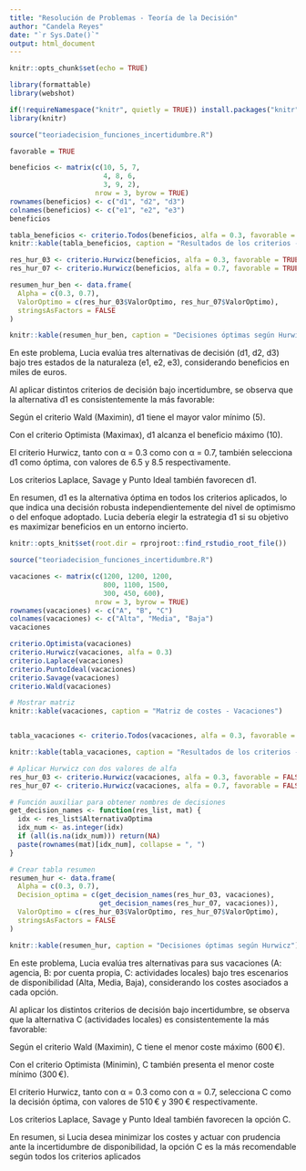 ```yaml
---
title: "Resolución de Problemas - Teoría de la Decisión"
author: "Candela Reyes"
date: "`r Sys.Date()`"
output: html_document
---
```


```r
knitr::opts_chunk$set(echo = TRUE)
```

```r
library(formattable)
library(webshot)

if(!requireNamespace("knitr", quietly = TRUE)) install.packages("knitr")
library(knitr)

source("teoriadecision_funciones_incertidumbre.R")

```


```r
favorable = TRUE

beneficios <- matrix(c(10, 5, 7,
                       4, 8, 6,
                       3, 9, 2),
                     nrow = 3, byrow = TRUE)
rownames(beneficios) <- c("d1", "d2", "d3")
colnames(beneficios) <- c("e1", "e2", "e3")
beneficios

tabla_beneficios <- criterio.Todos(beneficios, alfa = 0.3, favorable = TRUE)
knitr::kable(tabla_beneficios, caption = "Resultados de los criterios - Beneficios")

res_hur_03 <- criterio.Hurwicz(beneficios, alfa = 0.3, favorable = TRUE)
res_hur_07 <- criterio.Hurwicz(beneficios, alfa = 0.7, favorable = TRUE)

resumen_hur_ben <- data.frame(
  Alpha = c(0.3, 0.7),
  ValorOptimo = c(res_hur_03$ValorOptimo, res_hur_07$ValorOptimo),
  stringsAsFactors = FALSE
)

knitr::kable(resumen_hur_ben, caption = "Decisiones óptimas según Hurwicz - Beneficios")


```
En este problema, Lucia evalúa tres alternativas de decisión (d1, d2, d3) bajo tres estados de la naturaleza (e1, e2, e3), considerando beneficios en miles de euros.

Al aplicar distintos criterios de decisión bajo incertidumbre, se observa que la alternativa d1 es consistentemente la más favorable:

Según el criterio Wald (Maximin), d1 tiene el mayor valor mínimo (5).

Con el criterio Optimista (Maximax), d1 alcanza el beneficio máximo (10).

El criterio Hurwicz, tanto con α = 0.3 como con α = 0.7, también selecciona d1 como óptima, con valores de 6.5 y 8.5 respectivamente.

Los criterios Laplace, Savage y Punto Ideal también favorecen d1.

En resumen, d1 es la alternativa óptima en todos los criterios aplicados, lo que indica una decisión robusta independientemente del nivel de optimismo o del enfoque adoptado. Lucia debería elegir la estrategia d1 si su objetivo es maximizar beneficios en un entorno incierto.

```r

knitr::opts_knit$set(root.dir = rprojroot::find_rstudio_root_file())

source("teoriadecision_funciones_incertidumbre.R")

vacaciones <- matrix(c(1200, 1200, 1200,
                       800, 1100, 1500,
                       300, 450, 600),
                     nrow = 3, byrow = TRUE)
rownames(vacaciones) <- c("A", "B", "C")
colnames(vacaciones) <- c("Alta", "Media", "Baja")
vacaciones

criterio.Optimista(vacaciones)
criterio.Hurwicz(vacaciones, alfa = 0.3)
criterio.Laplace(vacaciones)
criterio.PuntoIdeal(vacaciones)
criterio.Savage(vacaciones)
criterio.Wald(vacaciones)

# Mostrar matriz
knitr::kable(vacaciones, caption = "Matriz de costes - Vacaciones")


tabla_vacaciones <- criterio.Todos(vacaciones, alfa = 0.3, favorable = FALSE)

knitr::kable(tabla_vacaciones, caption = "Resultados de los criterios - Vacaciones")

# Aplicar Hurwicz con dos valores de alfa
res_hur_03 <- criterio.Hurwicz(vacaciones, alfa = 0.3, favorable = FALSE)
res_hur_07 <- criterio.Hurwicz(vacaciones, alfa = 0.7, favorable = FALSE)

# Función auxiliar para obtener nombres de decisiones
get_decision_names <- function(res_list, mat) {
  idx <- res_list$AlternativaOptima
  idx_num <- as.integer(idx)
  if (all(is.na(idx_num))) return(NA)
  paste(rownames(mat)[idx_num], collapse = ", ")
}

# Crear tabla resumen
resumen_hur <- data.frame(
  Alpha = c(0.3, 0.7),
  Decision_optima = c(get_decision_names(res_hur_03, vacaciones),
                      get_decision_names(res_hur_07, vacaciones)),
  ValorOptimo = c(res_hur_03$ValorOptimo, res_hur_07$ValorOptimo),
  stringsAsFactors = FALSE
)

knitr::kable(resumen_hur, caption = "Decisiones óptimas según Hurwicz")


```
En este problema, Lucia evalúa tres alternativas para sus vacaciones (A: agencia, B: por cuenta propia, C: actividades locales) bajo tres escenarios de disponibilidad (Alta, Media, Baja), considerando los costes asociados a cada opción.

Al aplicar los distintos criterios de decisión bajo incertidumbre, se observa que la alternativa C (actividades locales) es consistentemente la más favorable:

Según el criterio Wald (Maximin), C tiene el menor coste máximo (600 €).

Con el criterio Optimista (Minimin), C también presenta el menor coste mínimo (300 €).

El criterio Hurwicz, tanto con α = 0.3 como con α = 0.7, selecciona C como la decisión óptima, con valores de 510 € y 390 € respectivamente.

Los criterios Laplace, Savage y Punto Ideal también favorecen la opción C.

En resumen, si Lucia desea minimizar los costes y actuar con prudencia ante la incertidumbre de disponibilidad, la opción C es la más recomendable según todos los criterios aplicados
